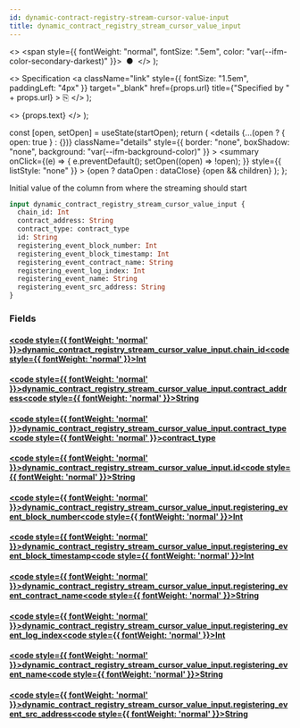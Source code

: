 ```yaml
---
id: dynamic-contract-registry-stream-cursor-value-input
title: dynamic_contract_registry_stream_cursor_value_input
---
```


<head>
  <meta content="noindex" name="robots" />
  <meta charset="utf-8" />
</head>

  <>
    <span style={{ fontWeight: "normal", fontSize: ".5em", color: "var(--ifm-color-secondary-darkest)" }}>
      &nbsp;●&nbsp;
    </span>
  </>
);

  <>
    Specification
    <a
      className="link"
      style={{ fontSize: "1.5em", paddingLeft: "4px" }}
      target="_blank"
      href={props.url}
      title={"Specified by " + props.url}
    >
      ⎘
    </a>
  </>
);

  <>
    <span className={props.class}>{props.text}</span>
  </>
);


  const [open, setOpen] = useState(startOpen);
  return (
    <details
      {...(open ? { open: true } : {})}
      className="details"
      style={{ border: "none", boxShadow: "none", background: "var(--ifm-background-color)" }}
    >
      <summary
        onClick={(e) => {
          e.preventDefault();
          setOpen((open) => !open);
        }}
        style={{ listStyle: "none" }}
      >
        {open ? dataOpen : dataClose}
      </summary>
      {open && children}
    </details>
  );
};

Initial value of the column from where the streaming should start

```graphql
input dynamic_contract_registry_stream_cursor_value_input {
  chain_id: Int
  contract_address: String
  contract_type: contract_type
  id: String
  registering_event_block_number: Int
  registering_event_block_timestamp: Int
  registering_event_contract_name: String
  registering_event_log_index: Int
  registering_event_name: String
  registering_event_src_address: String
}
```

### Fields

#### [<code style={{ fontWeight: 'normal' }}>dynamic_contract_registry_stream_cursor_value_input.<b>chain_id</b></code>](#)<Bullet />[<code style={{ fontWeight: 'normal' }}><b>Int</b></code>](/docs/api/flow/graphql/envio/scalars/int.mdx) <Badge class="badge badge--secondary " text="scalar"/>

#### [<code style={{ fontWeight: 'normal' }}>dynamic_contract_registry_stream_cursor_value_input.<b>contract_address</b></code>](#)<Bullet />[<code style={{ fontWeight: 'normal' }}><b>String</b></code>](/docs/api/flow/graphql/envio/scalars/string.mdx) <Badge class="badge badge--secondary " text="scalar"/>

#### [<code style={{ fontWeight: 'normal' }}>dynamic_contract_registry_stream_cursor_value_input.<b>contract_type</b></code>](#)<Bullet />[<code style={{ fontWeight: 'normal' }}><b>contract_type</b></code>](/docs/api/flow/graphql/envio/scalars/contract-type.mdx) <Badge class="badge badge--secondary " text="scalar"/>

#### [<code style={{ fontWeight: 'normal' }}>dynamic_contract_registry_stream_cursor_value_input.<b>id</b></code>](#)<Bullet />[<code style={{ fontWeight: 'normal' }}><b>String</b></code>](/docs/api/flow/graphql/envio/scalars/string.mdx) <Badge class="badge badge--secondary " text="scalar"/>

#### [<code style={{ fontWeight: 'normal' }}>dynamic_contract_registry_stream_cursor_value_input.<b>registering_event_block_number</b></code>](#)<Bullet />[<code style={{ fontWeight: 'normal' }}><b>Int</b></code>](/docs/api/flow/graphql/envio/scalars/int.mdx) <Badge class="badge badge--secondary " text="scalar"/>

#### [<code style={{ fontWeight: 'normal' }}>dynamic_contract_registry_stream_cursor_value_input.<b>registering_event_block_timestamp</b></code>](#)<Bullet />[<code style={{ fontWeight: 'normal' }}><b>Int</b></code>](/docs/api/flow/graphql/envio/scalars/int.mdx) <Badge class="badge badge--secondary " text="scalar"/>

#### [<code style={{ fontWeight: 'normal' }}>dynamic_contract_registry_stream_cursor_value_input.<b>registering_event_contract_name</b></code>](#)<Bullet />[<code style={{ fontWeight: 'normal' }}><b>String</b></code>](/docs/api/flow/graphql/envio/scalars/string.mdx) <Badge class="badge badge--secondary " text="scalar"/>

#### [<code style={{ fontWeight: 'normal' }}>dynamic_contract_registry_stream_cursor_value_input.<b>registering_event_log_index</b></code>](#)<Bullet />[<code style={{ fontWeight: 'normal' }}><b>Int</b></code>](/docs/api/flow/graphql/envio/scalars/int.mdx) <Badge class="badge badge--secondary " text="scalar"/>

#### [<code style={{ fontWeight: 'normal' }}>dynamic_contract_registry_stream_cursor_value_input.<b>registering_event_name</b></code>](#)<Bullet />[<code style={{ fontWeight: 'normal' }}><b>String</b></code>](/docs/api/flow/graphql/envio/scalars/string.mdx) <Badge class="badge badge--secondary " text="scalar"/>

#### [<code style={{ fontWeight: 'normal' }}>dynamic_contract_registry_stream_cursor_value_input.<b>registering_event_src_address</b></code>](#)<Bullet />[<code style={{ fontWeight: 'normal' }}><b>String</b></code>](/docs/api/flow/graphql/envio/scalars/string.mdx) <Badge class="badge badge--secondary " text="scalar"/>
